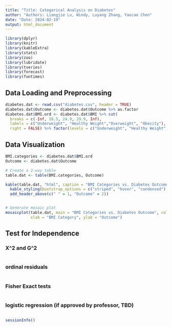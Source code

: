 ---
title: "Title: Categorical Analysis on Diabetes"
author: "Authors: Liangjie Lu, Windy, Luyang Zhang, Yaocao Chen"
date: "Date: 2024-02-19"
output: html_document
---

```{r, setup, results='hide', message=FALSE, warning=FALSE}
library(dplyr)
library(knitr)
library(kableExtra)
library(stats)
library(zoo)
library(lubridate)
library(tseries)
library(forecast)
library(funtimes)
```
## Data Loading and Preprocessing 

```{r}
diabetes.dat <- read.csv("diabetes.csv", header = TRUE)
diabetes.dat$Outcome <- diabetes.dat$Outcome %>% as.factor
diabetes.dat$BMI.ord <- diabetes.dat$BMI %>% cut(
  breaks = c(-Inf, 18.5, 24.9, 29.9, Inf),
  labels = c("Underweight", "Healthy Weight","Overweight", "Obesity"),
  right = FALSE) %>% factor(levels = c("Underweight", "Healthy Weight", "Overweight", "Obesity"))
```

## Data Visualization

```{r}
BMI.categories <- diabetes.dat$BMI.ord
Outcome <- diabetes.dat$Outcome

# Create a 2-way table
table.dat <- table(BMI.categories, Outcome)

kable(table.dat, "html", caption = "BMI Categories vs. Diabetes Outcome") %>%
  kable_styling(bootstrap_options = c("striped", "hover", "condensed"), full_width = F) %>%
  add_header_above(c(" " = 1, "Outcome" = 2))


# Generate mosaic plot
mosaicplot(table.dat, main = "BMI Categories vs. Diabetes Outcome", col = c("lightblue", "salmon"),
           xlab = "BMI Category", ylab = "Outcome")
```


## Test for Independence

### X^2 and G^2

```{r}


```

### ordinal residuals

```{r}

```

### Fisher Exact tests

```{r}

```

### logistic regression (if approved by professor, TBD)

```{r}


```

```{r}
sessionInfo()
```